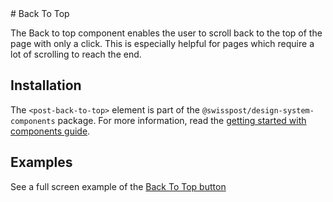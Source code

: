 
<Meta of={BackToTopStories} />

<div className="docs-title">
 # Back To Top

  <nav>
    <link-design of={JSON.stringify(BackToTopStories)}></link-design>
  </nav>
</div>

<p className="lead">
  The Back to top component enables the user to scroll back to the top of the page with only a
  click. This is especially helpful for pages which require a lot of scrolling to reach the end.
</p>

<Source code={BackToTop} language="html" />

## Installation

The `<post-back-to-top>` element is part of the `@swisspost/design-system-components` package.
For more information, read the [getting started with components guide](/?path=/docs/edfb619b-fda1-4570-bf25-20830303d483--docs).

## Examples

<p>
  See a full screen example of the
  <a
    class="btn btn-primary"
    href="?path=%2Fstory%2F1a1b4cab-d0a8-4b01-bd85-b70e18668cb5--default&full=true"
  >
    Back To Top button
  </a>
</p>

